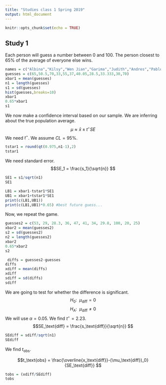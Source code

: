 ```yaml
---
title: "Studies class 1 Spring 2019"
output: html_document
---
```


```r
knitr::opts_chunk$set(echo = TRUE)
```


## Study 1

Each person will guess a number between 0 and 100. The person closest to 65% of the average of everyone else wins.

```r
names = c("Albina","Kilsy","Wen Jian","Garima","Judith","Andres","Pablo","Aelen","Jose","Chad","Grabiel")
guesses = c(65,50.5,70,33,55,37,40.05,28.5,33.333,30,70)
xbar1 = mean(guesses)
n1 = length(guesses)
s1 = sd(guesses)
hist(guesses,breaks=10)
xbar1
0.65*xbar1
s1
```
We now make a confidence interval based on our sample. We are inferring about the true population average. $$\mu \approx \bar{x}\pm t^{\star} SE $$
We need $t^\star$. We assume $CL = 95\%$.

```r
tstar1 = round(qt(0.975,n1-1),2)
tstar1
```
We need standard error. $$SE_1 = \frac{s_1}{\sqrt{n}} $$
```r
SE1 = s1/sqrt(n1)
SE1
```
```r
LB1 = xbar1-tstar1*SE1
UB1 = xbar1+tstar1*SE1
print(c(LB1,UB1)) 
print(c(LB1,UB1)*0.65) #best future guess...
```

Now, we repeat the game.
```r
guesses2 = c(53, 29, 28.3, 36, 47, 41, 34, 29.8, 100, 20, 25)
xbar2 = mean(guesses2)
s2 = sd(guesses2)
n2 = length(guesses2)
xbar2
0.65*xbar2
s2
```


```r
 diffs = guesses2-guesses
diffs
xdiff = mean(diffs)
xdiff
sdiff = sd(diffs)
sdiff
```

We are going to test for whether the difference is significant.
$$H_0:~~ \mu_\text{diff} = 0 $$
$$H_A:~~ \mu_\text{diff} \ne 0 $$
We will use $\alpha = 0.05$. We find $t^\star = 2.23$.
$$SE_\text{diff} = \frac{s_\text{diff}}{\sqrt{n}} $$
```r
SEdiff = sdiff/sqrt(n1)
SEdiff
```
We find $t_\text{obs}$.

$$t_\text{obs} = \frac{\overline{x_\text{diff}}-(\mu_\text{diff})_0}{SE_\text{diff}} $$

```r
tobs = (xdiff/SEdiff)
tobs
```



